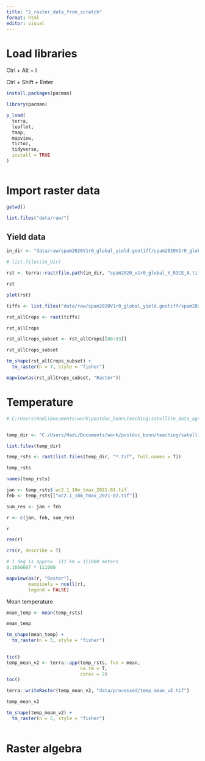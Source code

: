 ```yaml
---
title: "2_raster_data_from_scratch"
format: html
editor: visual
---
```




# Load libraries

Ctrl + Alt + I


Ctrl + Shift + Enter

```r
install.packages(pacman)
```


```r
library(pacman)
```

```r
p_load(
  terra,
  leaflet,
  tmap,
  mapview,
  tictoc,
  tidyverse,
  install = TRUE
)
```


```r

```


# Import raster data

```r
getwd()

list.files("data/raw/")
```



## Yield data

```r
in_dir <- "data/raw/spam2020V1r0_global_yield.geotiff/spam2020V1r0_global_yield"
```

```r
# list.files(in_dir)
```

```r
rst <- terra::rast(file.path(in_dir, "spam2020_v1r0_global_Y_RICE_A.tif"))
```

```r
rst
```


```r
plot(rst)
```

```r
tiffs <- list.files("data/raw/spam2020V1r0_global_yield.geotiff/spam2020V1r0_global_yield/", "*.tif", full.names = TRUE)
```


```r
rst_allCrops <- rast(tiffs)

```


```r
rst_allCrops
```
```r
rst_allCrops_subset <- rst_allCrops[[88:93]]
```

```r
rst_allCrops_subset
```
```r
tm_shape(rst_allCrops_subset) +
  tm_raster(n = 7, style = "fisher")
```

```r
mapview(as(rst_allCrops_subset, "Raster"))
```

# Temperature

```r
# C:/Users\Hadi\Documents\work\postdoc_bonn\teaching\satellite_data_agricultural_economics\codes\to_upload_ecampus\raster\data\raw\wc2.1_cruts4.06_10m_tmax_2020-2021


temp_dir <- "C:/Users/Hadi/Documents/work/postdoc_bonn/teaching/satellite_data_agricultural_economics/codes/to_upload_ecampus/raster/data/raw/wc2.1_cruts4.06_10m_tmax_2020-2021"

```



```r
list.files(temp_dir)
```

```r
temp_rsts <- rast(list.files(temp_dir, "*.tif", full.names = T))
```


```r
temp_rsts
```
```r
names(temp_rsts)
```


```r
jan <- temp_rsts$`wc2.1_10m_tmax_2021-01.tif`
feb <- temp_rsts[["wc2.1_10m_tmax_2021-02.tif"]]
```

```r
sum_res <- jan + feb
```

```r
r <- c(jan, feb, sum_res)

r
```
```r
res(r)
```
```r
crs(r, describe = T)
```
```r
# 1 deg is approx. 111 km = 111000 meters
0.1666667 * 111000
```


```r
mapview(as(r, "Raster"), 
        maxpixels = ncell(r),
        legend = FALSE)
```


Mean temperature


```r
mean_temp <- mean(temp_rsts)
```

```r
mean_temp
```
```r
tm_shape(mean_temp) +
  tm_raster(n = 5, style = "fisher")
  
```


```r
tic()
temp_mean_v2 <- terra::app(temp_rsts, fun = mean, 
                           na.rm = T,
                           cores = 2)
toc()
```

```r
terra::writeRaster(temp_mean_v2, "data/processed/temp_mean_v2.tif")
```



```r
temp_mean_v2
```

```r
tm_shape(temp_mean_v2) +
  tm_raster(n = 5, style = "fisher")
 
```


# Raster algebra

```r

```


